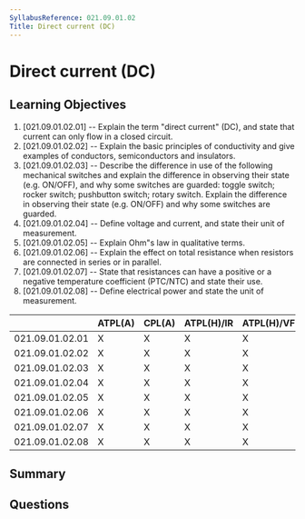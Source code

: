 ```yaml
---
SyllabusReference: 021.09.01.02
Title: Direct current (DC)
---
```


# Direct current (DC)

## Learning Objectives

1. [021.09.01.02.01] -- Explain the term "direct current" (DC), and state that
   current can only flow in a closed circuit.
2. [021.09.01.02.02] -- Explain the basic principles of conductivity and give
   examples of conductors, semiconductors and insulators.
3. [021.09.01.02.03] -- Describe the difference in use of the following
   mechanical switches and explain the difference in observing their state (e.g.
   ON/OFF), and why some switches are guarded: toggle switch; rocker switch;
   pushbutton switch; rotary switch. Explain the difference in observing their
   state (e.g. ON/OFF) and why some switches are guarded.
4. [021.09.01.02.04] -- Define voltage and current, and state their unit of
   measurement.
5. [021.09.01.02.05] -- Explain Ohm"s law in qualitative terms.
6. [021.09.01.02.06] -- Explain the effect on total resistance when resistors
   are connected in series or in parallel.
7. [021.09.01.02.07] -- State that resistances can have a positive or a negative
   temperature coefficient (PTC/NTC) and state their use.
8. [021.09.01.02.08] -- Define electrical power and state the unit of
   measurement.

|                 | ATPL(A) | CPL(A) | ATPL(H)/IR | ATPL(H)/VFR | CPL(H) | IR  | CBIR(A) |
| --------------- | ------- | ------ | ---------- | ----------- | ------ | --- | ------- |
| 021.09.01.02.01 | X       | X      | X          | X           | X      |     |         |
| 021.09.01.02.02 | X       | X      | X          | X           | X      |     |         |
| 021.09.01.02.03 | X       | X      | X          | X           | X      |     |         |
| 021.09.01.02.04 | X       | X      | X          | X           | X      |     |         |
| 021.09.01.02.05 | X       | X      | X          | X           | X      |     |         |
| 021.09.01.02.06 | X       | X      | X          | X           | X      |     |         |
| 021.09.01.02.07 | X       | X      | X          | X           | X      |     |         |
| 021.09.01.02.08 | X       | X      | X          | X           | X      |     |         |

## Summary

## Questions
